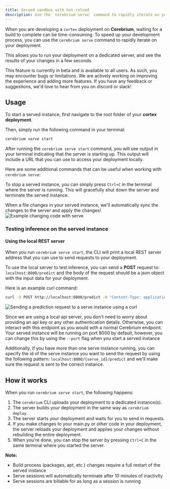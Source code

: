 ```yaml
---
title: Served sandbox with hot-reload
description: Use the `cerebrium serve` command to rapidly iterate on your code
---
```


When you are developing a `cortex` deployment on **Cerebrium**, waiting for a build to complete can be time-consuming. To speed up your development process, you can use the `cerebrium serve` command to rapidly iterate on your deployment.

This allows you to run your deployment on a dedicated server, and see the results of your changes in a few seconds.

<Note>
  This feature is currently in beta and is available to all users. As such, you
  may encounter bugs or limitations. We are actively working on improving the
  experience and adding more features. If you have any feedback or suggestions,
  we'd love to hear from you on discord or slack!
</Note>

## Usage

To start a served instance, first navigate to the root folder of your **cortex deployment**.

Then, simply run the following command in your terminal:

```bash
cerebrium serve start
```

After running the `cerebrium serve start` command, you will see output in your terminal indicating that the server is starting up. This output will include a URL that you can use to access your deployment locally.

Here are some additional commands that can be useful when working with `cerebrium serve`:

To stop a served instance, you can simply press `Ctrl+C` in the terminal where the server is running. This will gracefully shut down the server and terminate the served instance.

When a file changes in your served instance, we'll automatically sync the changes to the server and apply the changes!
![Example changing code with serve](/images/serve/ModifyingServeCode.gif)

### Testing inference on the served instance

#### Using the local REST server

When you run `cerebrium serve start`, the CLI will print a local REST server address that you can use to send requests to your deployment.

To use the local server to test inference, you can send a **POST** request to: `localhost:8000/predict`
and the body of the request should be a json object with the input data for your deployment.

Here is an example curl command:

```bash
curl -X POST http://localhost:8000/predict -H "Content-Type: application/json" --data '{"prompt": "this is my input data"}'
```

![Sending a prediction request to a serve instance using a curl](/images/serve/ServeCurl.gif)

Since we are using a local api server, you don't need to worry about providing an api key or any other authentication details.
Otherwise, you can interact with this endpoint as you would with a normal Cerebrium endpoint.
Your served instance will be running on port 8000 by default, however, you can change this by using the `--port` flag when you start a served instance

Additionally, if you have more than one serve instance running, you can specify the id of the serve instance you want to send the request by using the following pattern: `localhost:8000/{serve_id}/predict` and we'll make sure the request is sent to the correct instance.

## How it works

When you run `cerebrium serve start`, the following happens:

1. The `cerebrium` CLI uploads your deployment to a dedicated instance(s).
2. The server builds your deployment in the same way as `cerebrium deploy`.
3. The server starts your deployment and waits for you to send in requests.
4. If you make changes to your main.py or other code in your deployment, the server reloads your deployment and applies your changes without rebuilding the entire deployment.
5. When you're done, you can stop the server by pressing `Ctrl+C` in the same terminal where you started the server.

**Note:**

- Build process (packages, apt, etc.) changes require a full restart of the served instance
- Serve sessions will automatically terminate after 10 minutes of inactivity
- Serve sessions are billable for as long as a session is running
